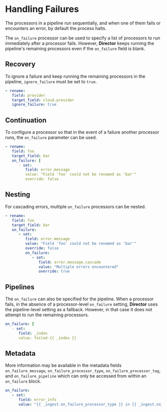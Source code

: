 # Handling Failures

The processors in a pipeline run sequentially, and when one of them fails or encounters an error, by default the process halts.

The `on_failure` processor can be used to specify a list of processors to run immediately after a processor fails. However, **Director** keeps running the pipeline's remaining processors even if the `on_failure` field is blank.

## Recovery

To ignore a failure and keep running the remaining processors in the pipeline, `ignore_failure` must be set to `true`.

```yaml
- rename:
   field: provider
   target_field: cloud.provider
   ignore_failure: true
```

## Continuation

To configure a processor so that in the event of a failure another processor runs, the `on_failure` parameter can be used.

```yaml
- rename:
   field: foo
   target_field: bar
   on_failure: [
      - set:
         field: error.message
         value: "Field 'foo' could not be renamed as 'bar'"
         override: false
```

## Nesting

For cascading errors, multiple `on_failure` processors can be nested.

```yaml
- rename:
   field: foo
   target_field: bar
   on_failure:
      - set:
         field: error.message
         value: "Field 'foo' could not be renamed as 'bar'"
         override: false
         on_failure:
            - set:
               field: error.message.cascade
               value: "Multiple errors encountered"
               override: true
```

## Pipelines

The `on_failure` can also be specified for the pipeline. When a processor fails, in the absence of a processor-level `on_failure` setting, **Director** uses the pipeline-level setting as a fallback. However, in that case it does not attempt to run the remaining processors.

```yaml
on_failure: [
   - set:
      field: _index
      value: failed-{{ _index }}
```

## Metadata

More information may be available in the metadata fields `on_failure_message`, `on_failure_processor_type`, `on_failure_processor_tag`, and `on_failure_pipeline` which can only be accessed from within an `on_failure` block.

```yaml
on_failure:
   - set:
      field: error_info
      value: "{{ _ingest.on_failure_processor_type }} in {{ _ingest.on_failure_pipeline }} failed; error message: {{ _ingest.on_failure_message }}"
```

